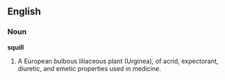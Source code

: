 ==English==

===Noun===

'''squill'''

#A European bulbous liliaceous plant (Urginea), of acrid, expectorant, diuretic, and emetic properties used in medicine.